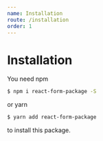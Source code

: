 ```yaml
---
name: Installation
route: /installation
order: 1
---
```


# Installation

You need npm

```sh
$ npm i react-form-package -S
```

or yarn

```sh
$ yarn add react-form-package
```

to install this package.
